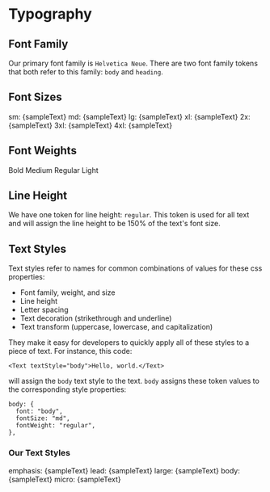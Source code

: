 
<Meta title="Tokens/Typography" />


# Typography

## Font Family
Our primary font family is `Helvetica Neue`. There are two font family tokens that both refer to this family: `body` and `heading`.

## Font Sizes
<ThemeProvider>
  <VStack align="start">
    <Text fontSize="sm">sm: {sampleText}</Text>
    <Text fontSize="md">md: {sampleText}</Text>
    <Text fontSize="lg">lg: {sampleText}</Text>
    <Text fontSize="xl">xl: {sampleText}</Text>
    <Text fontSize="2xl">2x: {sampleText}</Text>
    <Text fontSize="3xl">3xl: {sampleText}</Text>
    <Text fontSize="4xl">4xl: {sampleText}</Text>
  </VStack>
</ThemeProvider>

## Font Weights
<ThemeProvider>
  <HStack>
    <Text fontSize="3xl" fontWeight="bold">Bold</Text>
    <Text fontSize="3xl" fontWeight="medium">Medium</Text>
    <Text fontSize="3xl" fontWeight="regular">Regular</Text>
    <Text fontSize="3xl" fontWeight="light">Light</Text>
  </HStack>
</ThemeProvider>

## Line Height
We have one token for line height: `regular`. This token is used for all text and will assign the line height to be 150% of the text's font size.

## Text Styles

Text styles refer to names for common combinations of values for these css properties:

* Font family, weight, and size
* Line height
* Letter spacing
* Text decoration (strikethrough and underline)
* Text transform (uppercase, lowercase, and capitalization)

They make it easy for developers to quickly apply all of these styles to a piece of text. For instance, this code:
```
<Text textStyle="body">Hello, world.</Text>
```
will assign the `body` text style to the text. `body` assigns these token values to the corresponding style properties:
```
body: {
  font: "body",
  fontSize: "md",
  fontWeight: "regular",
},
```

### Our Text Styles
<ThemeProvider>
  <VStack align="start">
    <Text textStyle="emphasis">emphasis: {sampleText}</Text>
    <Text textStyle="lead">lead: {sampleText}</Text>
    <Text textStyle="large">large: {sampleText}</Text>
    <Text textStyle="body">body: {sampleText}</Text>
    <Text textStyle="micro">micro: {sampleText}</Text>
  </VStack>
</ThemeProvider>



